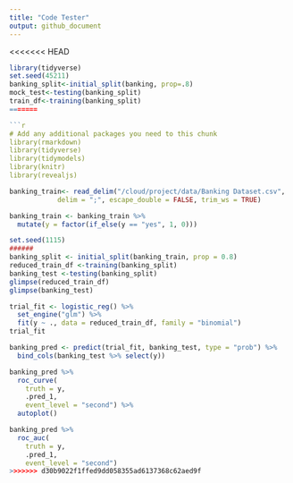 ```yaml
---
title: "Code Tester"
output: github_document
---
```


<<<<<<< HEAD
```r
library(tidyverse)
set.seed(45211)
banking_split<-initial_split(banking, prop=.8)
mock_test<-testing(banking_split)
train_df<-training(banking_split)
=======

```r
# Add any additional packages you need to this chunk
library(rmarkdown)
library(tidyverse)
library(tidymodels)
library(knitr)
library(revealjs)
```


```r
banking_train<- read_delim("/cloud/project/data/Banking Dataset.csv",
            delim = ";", escape_double = FALSE, trim_ws = TRUE)
```

```r
banking_train <- banking_train %>%
  mutate(y = factor(if_else(y == "yes", 1, 0)))
```

```r

set.seed(1115)
######
banking_split <- initial_split(banking_train, prop = 0.8)
reduced_train_df <-training(banking_split)
banking_test <-testing(banking_split)
glimpse(reduced_train_df)
glimpse(banking_test)
```

```r
trial_fit <- logistic_reg() %>%
  set_engine("glm") %>%
  fit(y ~ ., data = reduced_train_df, family = "binomial")
trial_fit
```

```r
banking_pred <- predict(trial_fit, banking_test, type = "prob") %>%
  bind_cols(banking_test %>% select(y))

banking_pred %>%
  roc_curve(
    truth = y,
    .pred_1,
    event_level = "second") %>%
  autoplot()

banking_pred %>%
  roc_auc(
    truth = y,
    .pred_1,
    event_level = "second") 
>>>>>>> d30b9022f1ffed9dd058355ad6137368c62aed9f
```

